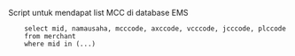 Script untuk mendapat list MCC di database EMS

```
    select mid, namausaha, mcccode, axccode, vcccode, jcccode, plccode
    from merchant
    where mid in (...)
```